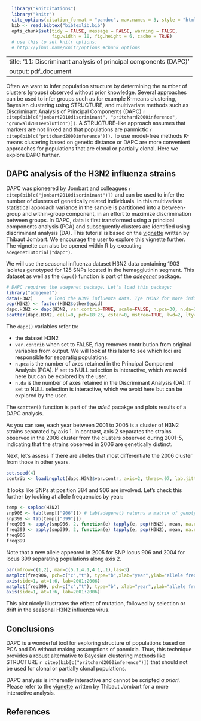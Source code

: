 ```r
  library("knitcitations")
  library("knitr")
  cite_options(citation_format = "pandoc", max.names = 3, style = "html", hyperlink = "to.doc")
  bib <- read.bibtex("bibtexlib.bib")
  opts_chunk$set(tidy = FALSE, message = FALSE, warning = FALSE,
                 fig.width = 10, fig.height = 6, cache = TRUE) 
  # use this to set knitr options: 
  # http://yihui.name/knitr/options #chunk_options
```
---
title: '11: Discriminant analysis of principal components (DAPC)'
output: pdf_document
---

Often we want to infer population structure by determining the number of clusters (groups) observed without prior knowledge. Several approaches can be used to infer groups such as for example K-means clustering, Bayesian clustering using STRUCTURE, and multivariate methods such as Discriminant Analysis of Principal Components (DAPC) `r citep(bib[c("jombart2010discriminant", "pritchard2000inference", "grunwald2011evolution")])`. A STRUCTURE-like approach assumes that markers are not linked and that populations are panmictic `r citep(bib[c("pritchard2000inference")])`. To use model-free methods K-means clustering based on genetic distance or DAPC are more convenient approaches for populations that are clonal or partially clonal. Here we explore DAPC further.

DAPC analysis of the H3N2 influenza strains
----

DAPC was pioneered by Jombart and colleagues `r citep(bib[c("jombart2010discriminant")])` and can be used to infer the number of clusters of genetically related individuals. In this multivariate statistical approach variance in the sample is partitioned into a between-group and within-group component, in an effort to maximize discrimination between groups. In DAPC, data is first transformed using a principal components analysis (PCA) and subsequently clusters are identified using discriminant analysis (DA). This tutorial is based on the [vignette](http://adegenet.r-forge.r-project.org/files/tutorial-dapc.pdf) written by Thibaut Jombart. We encourage the user to explore this vignette further. The vignette can also be opened within R by executing `adegenetTutorial("dapc")`.

We will use the seasonal influenza dataset H3N2 data containing 1903 isolates genotyped for 125 SNPs located in the hemagglutinin segment. This dataset as well as the `dapc()` function is part of the [*adegenet*](http://adegenet.r-forge.r-project.org) package. 

```r
# DAPC requires the adegenet package. Let's load this package:
library("adegenet")
data(H3N2)      # load the H3N2 influenza data. Tye ?H3N2 for more info.
pop(H3N2) <- factor(H3N2$other$epid)
dapc.H3N2 <- dapc(H3N2, var.contrib=TRUE, scale=FALSE, n.pca=30, n.da=10)
scatter(dapc.H3N2, cell=0, pch=18:23, cstar=0, mstree=TRUE, lwd=2, lty=2)
```

The `dapc()` variables refer to:

- the dataset H3N2
- `var.contrib` when set to FALSE, flag removes contribution from original variables from output. We will look at this later to see which loci are responsible for separatig populations. 
- `n.pca` is the number of axes retained in the Principal Component Analysis (PCA). If set to NULL selection is interactive, which we avoid here but can be explored by the user.
- `n.da` is the  number of axes retained in the Discriminant Analysis (DA). If set to NULL selection is interactive, which we avoid here but can be explored by the user.

The `scatter()` function is part of the *ade4* pacakge and plots results of a DAPC analysis. 

As you can see, each year between 2001 to 2005 is a cluster of H3N2 strains separated by axis 1. In contrast, axis 2 separates the strains observed in the 2006 cluster from the clusters observed during 2001-5, indicating that the strains observed in 2006 are genetically distinct.

Next, let's assess if there are alleles that most differentiate the 2006 cluster from those in other years. 

```r
set.seed(4)
contrib <- loadingplot(dapc.H3N2$var.contr, axis=2, thres=.07, lab.jitter=1)
```

It looks like SNPs at position 384 and 906 are involved. Let's check this further by looking at allele frequencies by year:


```r
temp <- seploc(H3N2)
snp906 <- tab(temp[["906"]]) # tab{adegenet} returns a matrix of genotypes
snp399 <- tab(temp[["399"]])
freq906 <- apply(snp906, 2, function(e) tapply(e, pop(H3N2), mean, na.rm=TRUE))
freq399 <- apply(snp399, 2, function(e) tapply(e, pop(H3N2), mean, na.rm=TRUE))
freq906
freq399
```

Note that a new allele appeared in 2005 for SNP locus 906 and 2004 for locus 399 separating populations along axis 2.


```r
par(mfrow=c(1,2), mar=c(5.1,4.1,4.1,.1),las=3)
matplot(freq906, pch=c("c","t"), type="b",xlab="year",ylab="allele frequency", xaxt="n", cex=1.5, main="SNP # 906")
axis(side=1, at=1:6, lab=2001:2006)
matplot(freq399, pch=c("c","t"), type="b", xlab="year",ylab="allele frequency", xaxt="n", cex=1.5, main="SNP #399")
axis(side=1, at=1:6, lab=2001:2006)
```

This plot nicely illustrates the effect of mutation, followed by selection or drift in the seasonal H3N2 influenza virus.

Conclusions
----

DAPC is a wonderful tool for exploring structure of populations based on PCA and DA without making assumptions of panmixia. Thus, this technique provides a robust alternative to Bayesian clustering methods like STRUCTURE `r citep(bib[c("pritchard2000inference")])` that should not be used for clonal or partially clonal populations.

DAPC analysis is inherently interactive and cannot be scripted *a priori*. Please refer to the [vignette](http://adegenet.r-forge.r-project.org/files/tutorial-dapc.pdf) written by Thibaut Jombart for a more interactive analysis.

References
----------

<!--------------->